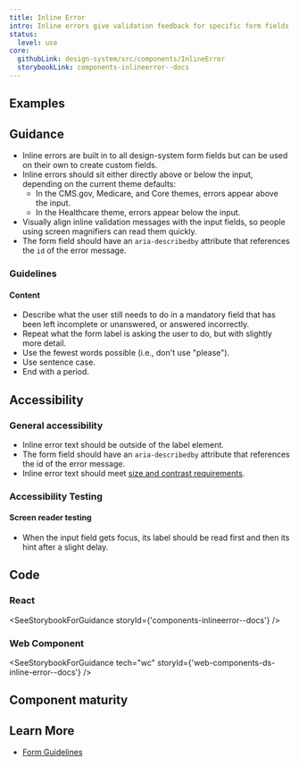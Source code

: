 ```yaml
---
title: Inline Error
intro: Inline errors give validation feedback for specific form fields.
status:
  level: use
core:
  githubLink: design-system/src/components/InlineError
  storybookLink: components-inlineerror--docs
---
```


## Examples

<StorybookExample
  componentName="inline-error"
  sourceFilePath="components/InlineError/InlineError.tsx"
  storyId="components-inlineerror--default"
/>

## Guidance

- Inline errors are built in to all design-system form fields but can be used on their own to create custom fields.
- Inline errors should sit either directly above or below the input, depending on the current theme defaults:
  - In the CMS.gov, Medicare, and Core themes, errors appear above the input.
  - In the Healthcare theme, errors appear below the input.
- Visually align inline validation messages with the input fields, so people using screen magnifiers can read them quickly.
- The form field should have an `aria-describedby` attribute that references the `id` of the error message.

### Guidelines

#### Content

- Describe what the user still needs to do in a mandatory field that has been left incomplete or unanswered,  or answered incorrectly.
- Repeat what the form label is asking the user to do, but with slightly more detail.
- Use the fewest words possible (i.e., don't use "please").
- Use sentence case.
- End with a period.

## Accessibility

### General accessibility

- Inline error text should be outside of the label element.
- The form field should have an `aria-describedby` attribute that references the
id of the error message.
- Inline error text should meet [size and contrast requirements](/foundation/typography/body/#accessibility).

### Accessibility Testing 

#### Screen reader testing

- When the input field gets focus, its label should be read first and then its hint after a slight delay.

## Code

### React

<SeeStorybookForGuidance storyId={'components-inlineerror--docs'} />

### Web Component

<SeeStorybookForGuidance tech="wc" storyId={'web-components-ds-inline-error--docs'} />

## Component maturity

<MaturityChecklist
  a11yStandards={true}
  color={true}
  forcedColors={true}
  screenReaders={true}
  keyboardNavigable={null}
  storybook={true}
  responsive={true}
  spanish={true}
  completeUiKit={false}
  responsiveUiKit={false}
  tokensInCode={true}
  tokensInSketch={true}
/>

## Learn More

- [Form Guidelines](/patterns/Forms/forms/)
